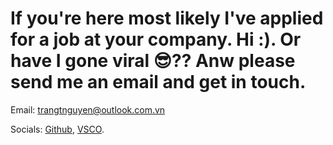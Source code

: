 
<Layout titlePage="Contact | Trang">

# If you're here most likely I've applied for a job at your company. Hi :). Or have I gone viral 😎?? Anw please send me an email and get in touch.

Email: <trangtnguyen@outlook.com.vn>

Socials: [Github](https://github.com/trang17), [VSCO](https://vsco.co/trangtn0).

</Layout>   